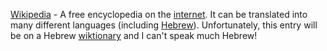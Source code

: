 [[Wikipedia]] - A free encyclopedia on the [[internet]]. It can be translated into many different languages (including [[Hebrew]]). Unfortunately, this entry will be on a Hebrew [[wiktionary]] and I can't speak much Hebrew!